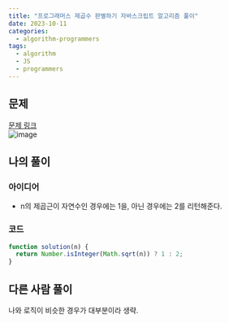 ```yaml
---
title: "프로그래머스 제곱수 판별하기 자바스크립트 알고리즘 풀이"
date: 2023-10-11
categories:
  - algorithm-programmers
tags:
  - algorithm
  - JS
  - programmers
---
```


## 문제

[문제 링크](https://school.programmers.co.kr/learn/courses/30/lessons/120909)  
![image](https://github.com/makepin2r/TIL/assets/39889583/1ca48280-1f03-4da5-9e46-a5291b70a90f)

## 나의 풀이

### 아이디어

- n의 제곱근이 자연수인 경우에는 1을, 아닌 경우에는 2를 리턴해준다.

### 코드

```javascript
function solution(n) {
  return Number.isInteger(Math.sqrt(n)) ? 1 : 2;
}
```

## 다른 사람 풀이

나와 로직이 비슷한 경우가 대부분이라 생략.
